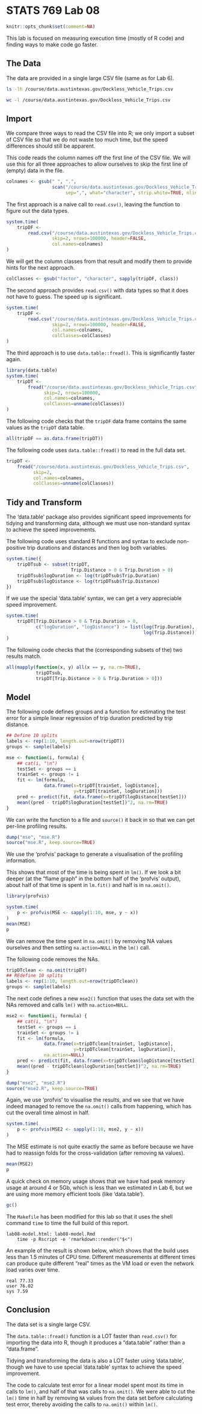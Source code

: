 
# STATS 769 Lab 08

```r
knitr::opts_chunk$set(comment=NA)
```

This lab is focused on measuring execution time (mostly of R code)
and finding ways to make code go faster.

## The Data

The data are provided in a single large CSV file (same as for Lab 6).

```bash
ls -lh /course/data.austintexas.gov/Dockless_Vehicle_Trips.csv
```

```bash
wc -l /course/data.austintexas.gov/Dockless_Vehicle_Trips.csv
```

## Import

We compare three ways to read the CSV file into R;
we only import a subset of CSV file so that we do not waste too
much time, but the speed differences should still be apparent.

This code reads the column names off the first line of the CSV file.
We will use this for all three approaches to allow ourselves to
skip the first line of (empty) data in the file.

```r
colnames <- gsub(" ", ".",
                 scan("/course/data.austintexas.gov/Dockless_Vehicle_Trips.csv",
                      sep=",", what="character", strip.white=TRUE, nlines=1))
```

The first approach is a naive call to `read.csv()`, leaving the function
to figure out the data types.

```r
system.time(
    tripDF <- 
        read.csv("/course/data.austintexas.gov/Dockless_Vehicle_Trips.csv",
                 skip=2, nrows=100000, header=FALSE,
                 col.names=colnames)
)
```
We will get the column classes from that result and modify them
to provide hints for the next approach.
```r
colClasses <- gsub("factor", "character", sapply(tripDF, class))
```

The second approach provides `read.csv()` with data types so that 
it does not have to guess.  The speed up is significant.
```r
system.time(
    tripDF <- 
        read.csv("/course/data.austintexas.gov/Dockless_Vehicle_Trips.csv",
                 skip=2, nrows=100000, header=FALSE,
                 col.names=colnames,
                 colClasses=colClasses)
)
```
The third approach is to use `data.table::fread()`.  This
is significantly faster again.
```r
library(data.table)
system.time(
    tripDT <- 
        fread("/course/data.austintexas.gov/Dockless_Vehicle_Trips.csv",
              skip=2, nrows=100000,
              col.names=colnames,
              colClasses=unname(colClasses))
)
```

The following code checks that the 
`tripDF` data frame contains the same values as the `tripDT`
data table.

```r
all(tripDF == as.data.frame(tripDT))
```

The following code uses `data.table::fread()` to read in the full data set.

```r
tripDT <- 
    fread("/course/data.austintexas.gov/Dockless_Vehicle_Trips.csv",
          skip=2, 
          col.names=colnames,
          colClasses=unname(colClasses))
```

## Tidy and Transform

The 'data.table' package also provides significant speed improvements
for tidying and transforming data, although we must use 
non-standard syntax to achieve the speed improvements.

The following code uses standard R functions and syntax to 
exclude non-positive trip durations and distances and
then log both variables.

```r
system.time({
    tripDTsub <- subset(tripDT, 
                        Trip.Distance > 0 & Trip.Duration > 0)
    tripDTsub$logDuration <- log(tripDTsub$Trip.Duration)
    tripDTsub$logDistance <- log(tripDTsub$Trip.Distance)
})
```

If we use the special 'data.table' syntax, we can get a
very appreciable speed improvement.

```r
system.time(
    tripDT[Trip.Distance > 0 & Trip.Duration > 0, 
           c("logDuration", "logDistance") := list(log(Trip.Duration), 
                                                   log(Trip.Distance))]
)
```

The following code checks that the (corresponding subsets of the) two
results match.

```r
all(mapply(function(x, y) all(x == y, na.rm=TRUE), 
           tripDTsub, 
           tripDT[Trip.Distance > 0 & Trip.Duration > 0]))
```
 
## Model

The following code defines groups and a function for estimating the
test error for a simple linear regression of trip duration predicted by
trip distance.

```r
## Define 10 splits
labels <- rep(1:10, length.out=nrow(tripDT))
groups <- sample(labels)
```

```r
mse <- function(i, formula) {
    ## cat(i, "\n")
    testSet <- groups == i
    trainSet <- groups != i
    fit <- lm(formula, 
              data.frame(x=tripDT[trainSet, logDistance], 
                         y=tripDT[trainSet, logDuration]))
    pred <- predict(fit, data.frame(x=tripDT$logDistance[testSet]))
    mean((pred - tripDT$logDuration[testSet])^2, na.rm=TRUE)
}   
```

We can write the function to a 
file and `source()` it back in so that we can
get per-line profiling results.

```r
dump("mse", "mse.R")
source("mse.R", keep.source=TRUE)
```

We use the 'profvis' package to generate a visualisation of the
profiling information.

This shows that most of the time is being spent in `lm()`.
If we look a bit deeper (at the "flame graph" in the bottom half of the
'profvis' output), about half of that time is spent in `lm.fit()`
and half is in `na.omit()`.  

```r
library(profvis)
```

```r
system.time(
    p <- profvis(MSE <- sapply(1:10, mse, y ~ x))
)
mean(MSE)
p
```

We can remove the time spent in `na.omit()` by removing NA values 
ourselves and then setting `na.action=NULL` in the `lm()` call.

The following code removes the NAs.

```r
tripDTclean <- na.omit(tripDT)
## REdefine 10 splits
labels <- rep(1:10, length.out=nrow(tripDTclean))
groups <- sample(labels)
```

The next code defines a new `mse2()` function that uses the
data set with the NAs removed and calls `lm()` with
`na.action=NULL`.

```r
mse2 <- function(i, formula) {
    ## cat(i, "\n")
    testSet <- groups == i
    trainSet <- groups != i
    fit <- lm(formula, 
              data.frame(x=tripDTclean[trainSet, logDistance], 
                         y=tripDTclean[trainSet, logDuration]),
              na.action=NULL)
    pred <- predict(fit, data.frame(x=tripDTclean$logDistance[testSet]))
    mean((pred - tripDTclean$logDuration[testSet])^2, na.rm=TRUE)
}   
```
```r
dump("mse2", "mse2.R")
source("mse2.R", keep.source=TRUE)
```

Again, we use 'profvis' to visualise the results, and we see that
we have indeed managed to remove the `na.omit()` calls from 
happening, which has cut the overall time almost in half.

```r
system.time(
    p <- profvis(MSE2 <- sapply(1:10, mse2, y ~ x))
)
```

The MSE estimate is not quite exactly the same as before 
because we have had to reassign folds for the cross-validation
(after removing `NA` values).

```r
mean(MSE2)
p
```

A quick check on memory usage shows that we have had peak memory usage
at around 4 or 5Gb, which is less than we estimated in Lab 6,
but we are using more memory efficient tools (like 'data.table').

```r
gc()
```

The `Makefile` has been modified for this lab so that it uses the shell command
`time` to time the full build
of this report.  

```
lab08-model.html: lab08-model.Rmd
    time -p Rscript -e 'rmarkdown::render("$<")
```
An example of the result is shown below, which shows that the build uses
less than 1.5 minutes of CPU time.  Different measurements at different
times can produce quite different "real" times as the VM load or even
the network load varies over time.

```
real 77.33
user 76.02
sys 7.59
```

## Conclusion

The data set is a single large CSV.

The `data.table::fread()` function is a LOT faster than `read.csv()`
for importing the data into R,
though it produces a "data.table" rather than a "data.frame".

Tidying and transforming the data is also a LOT faster using 'data.table',
though we have to use special 'data.table' syntax to achieve the 
speed improvement.

The code to calculate test error for a linear model spent most its
time in calls to `lm()`,
and half of that was calls to `na.omit()`.
We were able to cut the `lm()` time in half by removing `NA` values
from the data set before calculating test error, thereby avoiding
the calls to `na.omit()` within `lm()`.
